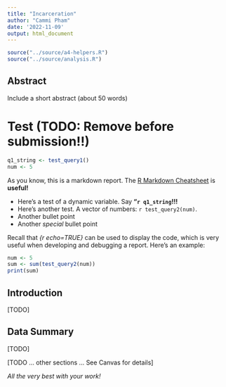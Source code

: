```yaml
---
title: "Incarceration"
author: "Cammi Pham"
date: '2022-11-09'
output: html_document
---
```


```r
source("../source/a4-helpers.R")
source("../source/analysis.R")
```

## Abstract 
Include a short abstract (about 50 words)

# Test (TODO: Remove before submission!!)
```r
q1_string <- test_query1()
num <- 5
```
As you know, this is a markdown report. The [R Markdown Cheatsheet](https://www.rstudio.com/wp-content/uploads/2015/02/rmarkdown-cheatsheet.pdf) is **useful!**

* Here's a test of a dynamic variable. Say **"`r q1_string`!!!** 
* Here's another test. A vector
of numbers: `r test_query2(num)`.
* Another bullet point
* Another *special* bullet point

Recall that _{r echo=TRUE}_ can be used to display the code, 
which is very useful when developing and debugging a report. Here's an example: 

```r
num <- 5
sum <- sum(test_query2(num))
print(sum)
```

## Introduction 
[TODO]

## Data Summary 
[TODO]

[TODO ... other sections ... See Canvas for details]

_All the very best with your work!_

